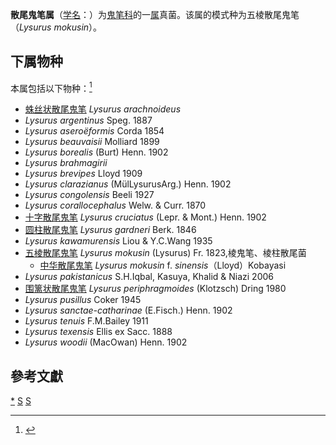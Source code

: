 {{Automatic taxobox
| taxon = Lysurus
| authority = Fr. 1823
| image = Lysurus mokusin2.jpg
| image_caption = 五棱散尾鬼笔
| type species = 五棱散尾鬼笔<br>''Lysurus mokusin''
| type species authority = (L.) Fr. (1823)
| synonyms = 
* ''Simblum'' Klotzsch ex Hook. (1831)
* ''Foetidaria'' A.St.-Hil. (1835)
* ''Calathiscus'' Mont. (1841)
* ''Lysurus'' sect. ''Schizmaturus'' Corda (1854)
* ''Lysurus'' sect. ''Desmaturus'' Schltdl. (1862)
* ''Kalchbrennera'' Berk. (1876)
* ''Desmaturus'' (Schltdl.) Kalchbr. (1880)
* ''Schizmaturus'' (Corda) (Kalchbr. 1880)
* ''Dictyobole'' Atkinson (1902)
* ''Pharus'' Petch (1919)
* ''Kupsura'' Lloyd (1924)
* ''Mycopharus'' Petch (1926)
* ''Lloydia'' C.H.Chow (1935)
* ''Sinolloydia'' C.H.Chow (1936) 
}}
'''散尾鬼笔属'''（[[学名|学名]]：{{lang|la|''Lysurus''}}）为[[鬼笔科|鬼笔科]]的一[[属|属]]真菌。该属的模式种为五棱散尾鬼笔（''Lysurus mokusin''）。

==下属物种==
本属包括以下物种：<ref>{{cite web |title=Lysurus Fr. |url=https://www.gbif.org/species/2524086 |website=GBIF}}</ref>
* [[蛛丝状散尾鬼笔|蛛丝状散尾鬼笔]] ''Lysurus arachnoideus''
* ''Lysurus argentinus'' Speg. 1887
* ''Lysurus aseroëformis'' Corda 1854
* ''Lysurus beauvaisii'' Molliard 1899
* ''Lysurus borealis'' (Burt) Henn. 1902
* ''Lysurus brahmagirii''
* ''Lysurus brevipes'' Lloyd 1909
* ''Lysurus clarazianus'' (MülLysurusArg.) Henn. 1902
* ''Lysurus congolensis'' Beeli 1927
* ''Lysurus corallocephalus'' Welw. & Curr. 1870
* [[十字散尾鬼笔|十字散尾鬼笔]] ''Lysurus cruciatus'' (Lepr. & Mont.) Henn. 1902
* [[圆柱散尾鬼笔|圆柱散尾鬼笔]] ''Lysurus gardneri'' Berk. 1846
* ''Lysurus kawamurensis'' Liou & Y.C.Wang 1935
* [[五棱散尾鬼笔|五棱散尾鬼笔]] ''Lysurus mokusin'' (Lysurus) Fr. 1823,棱鬼笔、棱柱散尾菌
** [[中华散尾鬼笔|中华散尾鬼笔]] ''Lysurus mokusin'' f. ''sinensis''（Lloyd）Kobayasi
* ''Lysurus pakistanicus'' S.H.Iqbal, Kasuya, Khalid & Niazi 2006
* [[围篱状散尾鬼笔|围篱状散尾鬼笔]] ''Lysurus periphragmoides'' (Klotzsch) Dring 1980
* ''Lysurus pusillus'' Coker 1945
* ''Lysurus sanctae-catharinae'' (E.Fisch.) Henn. 1902
* ''Lysurus tenuis'' F.M.Bailey 1911
* ''Lysurus texensis'' Ellis ex Sacc. 1888
* ''Lysurus woodii'' (MacOwan) Henn. 1902

==參考文獻==
{{reflist}}

{{taxonbar}}

[[Category:_散尾鬼笔属|*]]
[[Category:_鬼笔科|S]]
[[Category:_1823年描述的分类群|S]]
